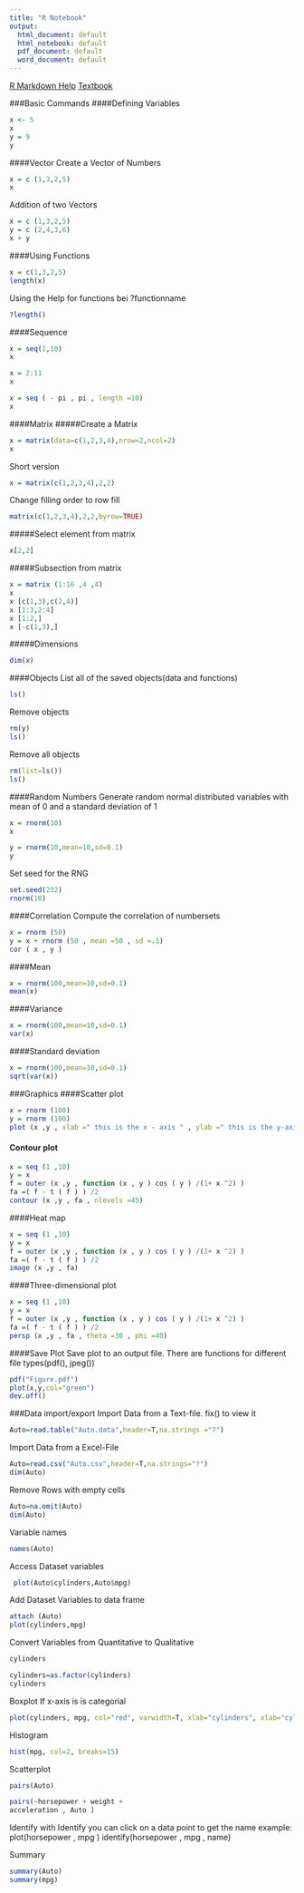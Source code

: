 ```yaml
---
title: "R Notebook"
output:
  html_document: default
  html_notebook: default
  pdf_document: default
  word_document: default
---
```

[R Markdown Help](http://rmarkdown.rstudio.com/authoring_pandoc_markdown.html)
[Textbook](http://www-bcf.usc.edu/~gareth/ISL/data.html)


###Basic Commands
####Defining Variables
```r
x <- 5
x
y = 9
y
```
####Vector
Create a Vector of Numbers
```r
x = c (1,3,2,5)
x
```
Addition of two Vectors
```r
x = c (1,3,2,5)
y = c (2,4,3,6)
x + y
```
####Using Functions
```r
x = c(1,3,2,5)
length(x)
```

Using the Help for functions bei ?functionname
```r
?length()
```
####Sequence 
```r
x = seq(1,10)
x
```
```r
x = 2:11
x
```
```r
x = seq ( - pi , pi , length =10)
x
```

####Matrix
#####Create a Matrix
```r
x = matrix(data=c(1,2,3,4),nrow=2,ncol=2)
x
```
Short version
```r
x = matrix(c(1,2,3,4),2,2)
```

Change filling order to row fill
```r
matrix(c(1,2,3,4),2,2,byrow=TRUE)
```
#####Select element from matrix
```r
x[2,2]
```
#####Subsection from matrix
```r
x = matrix (1:16 ,4 ,4)
x
x [c(1,3),c(2,4)]
x [1:3,2:4]
x [1:2,]
x [-c(1,3),]
```
#####Dimensions
```r
dim(x)
```


####Objects
List all of the saved objects(data and functions)
```r
ls()
```
Remove objects
```r
rm(y)
ls()
```
Remove all objects
```r
rm(list=ls())
ls()
```



####Random Numbers
Generate random normal distributed variables with mean of 0 and a standard deviation of 1
```r
x = rnorm(10)
x
```
```r
y = rnorm(10,mean=10,sd=0.1)
y
```
Set seed for the RNG
```r
set.seed(232)
rnorm(10)
```

####Correlation
Compute the correlation of numbersets
```r
x = rnorm (50)
y = x + rnorm (50 , mean =50 , sd =.1)
cor ( x , y )
```
####Mean
```r
x = rnorm(100,mean=10,sd=0.1)
mean(x)
```
####Variance
```r
x = rnorm(100,mean=10,sd=0.1)
var(x)
```
####Standard deviation
```r
x = rnorm(100,mean=10,sd=0.1)
sqrt(var(x))
```
###Graphics
####Scatter plot
```r
x = rnorm (100)
y = rnorm (100)
plot (x ,y , xlab =" this is the x - axis " , ylab =" this is the y-axis", main =" Plot of X vs Y")
```

#### Contour plot
```r
x = seq (1 ,10)
y = x
f = outer (x ,y , function (x , y ) cos ( y ) /(1+ x ^2) )
fa =( f - t ( f ) ) /2
contour (x ,y , fa , nlevels =45)
```
####Heat map
```r
x = seq (1 ,10)
y = x
f = outer (x ,y , function (x , y ) cos ( y ) /(1+ x ^2) )
fa =( f - t ( f ) ) /2
image (x ,y , fa)
```
####Three-dimensional plot

```r
x = seq (1 ,10)
y = x
f = outer (x ,y , function (x , y ) cos ( y ) /(1+ x ^2) )
fa =( f - t ( f ) ) /2
persp (x ,y , fa , theta =30 , phi =40)

```

####Save Plot
Save plot to an output file. There are functions for different file types(pdf(), jpeg())
```r
pdf("Figure.pdf")
plot(x,y,col="green")
dev.off()
```

###Data import/export
Import Data from a Text-file. fix() to view it
```r
Auto=read.table("Auto.data",header=T,na.strings ="?")
```
Import Data from a Excel-File
```r
Auto=read.csv("Auto.csv",header=T,na.strings="?")
dim(Auto)
```
Remove Rows with empty cells
```r
Auto=na.omit(Auto)
dim(Auto)
```
Variable names
```r
names(Auto)
```


Access Dataset variables
```r
 plot(Auto$cylinders,Auto$mpg)
```
Add Dataset Variables to data frame
```r
attach (Auto)
plot(cylinders,mpg)
```
Convert Variables from Quantitative to Qualitative
```r
cylinders
```
```r
cylinders=as.factor(cylinders)
cylinders
```
Boxplot 
If x-axis is is categorial
```r
plot(cylinders, mpg, col="red", varwidth=T, xlab="cylinders", xlab="cylinders", ylab="MPG")
```
Histogram
```r
hist(mpg, col=2, breaks=15)
```
Scatterplot
```r
pairs(Auto)
```

```r
pairs(~horsepower + weight +
acceleration , Auto )
```
Identify
with Identify you can click on a data point to get the name
example: 
plot(horsepower , mpg )
identify(horsepower , mpg , name)

Summary
```r
summary(Auto)
summary(mpg)
```



